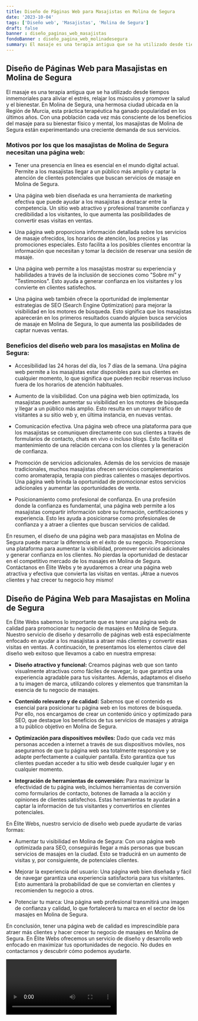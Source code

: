 ```yaml
---
title: Diseño de Páginas Web para Masajistas en Molina de Segura
date: '2023-10-04'
tags: ['Diseño web', 'Masajistas', 'Molina de Segura']
draft: false
banner : diseño_paginas_web_masajistas
fondoBanner : diseño_pagina_web_molinadesegura
summary: El masaje es una terapia antigua que se ha utilizado desde tiempos inmemoriales para aliviar el estrés, relajar los músculos y promover la salud y el bienestar. En Molina de Segura, una hermosa ciudad ubicada en la Región de Murcia, esta práctica terapéutica ha ganado popularidad en los últimos años. Con una población cada vez más consciente de los beneficios del masaje para su bienestar físico y mental, los masajistas de Molina de Segura están experimentando una creciente demanda de sus servicios.
---
```


## Diseño de Páginas Web para Masajistas en Molina de Segura

El masaje es una terapia antigua que se ha utilizado desde tiempos inmemoriales para aliviar el estrés, relajar los músculos y promover la salud y el bienestar. En Molina de Segura, una hermosa ciudad ubicada en la Región de Murcia, esta práctica terapéutica ha ganado popularidad en los últimos años. Con una población cada vez más consciente de los beneficios del masaje para su bienestar físico y mental, los masajistas de Molina de Segura están experimentando una creciente demanda de sus servicios.

### Motivos por los que los masajistas de Molina de Segura necesitan una página web:

- Tener una presencia en línea es esencial en el mundo digital actual. Permite a los masajistas llegar a un público más amplio y captar la atención de clientes potenciales que buscan servicios de masaje en Molina de Segura.

- Una página web bien diseñada es una herramienta de marketing efectiva que puede ayudar a los masajistas a destacar entre la competencia. Un sitio web atractivo y profesional transmite confianza y credibilidad a los visitantes, lo que aumenta las posibilidades de convertir esas visitas en ventas.

- Una página web proporciona información detallada sobre los servicios de masaje ofrecidos, los horarios de atención, los precios y las promociones especiales. Esto facilita a los posibles clientes encontrar la información que necesitan y tomar la decisión de reservar una sesión de masaje.

- Una página web permite a los masajistas mostrar su experiencia y habilidades a través de la inclusión de secciones como "Sobre mí" y "Testimonios". Esto ayuda a generar confianza en los visitantes y los convierte en clientes satisfechos.

- Una página web también ofrece la oportunidad de implementar estrategias de SEO (Search Engine Optimization) para mejorar la visibilidad en los motores de búsqueda. Esto significa que los masajistas aparecerán en los primeros resultados cuando alguien busca servicios de masaje en Molina de Segura, lo que aumenta las posibilidades de captar nuevas ventas.

### Beneficios del diseño web para los masajistas en Molina de Segura:

- Accesibilidad las 24 horas del día, los 7 días de la semana. Una página web permite a los masajistas estar disponibles para sus clientes en cualquier momento, lo que significa que pueden recibir reservas incluso fuera de los horarios de atención habituales.

- Aumento de la visibilidad. Con una página web bien optimizada, los masajistas pueden aumentar su visibilidad en los motores de búsqueda y llegar a un público más amplio. Esto resulta en un mayor tráfico de visitantes a su sitio web y, en última instancia, en nuevas ventas.

- Comunicación efectiva. Una página web ofrece una plataforma para que los masajistas se comuniquen directamente con sus clientes a través de formularios de contacto, chats en vivo o incluso blogs. Esto facilita el mantenimiento de una relación cercana con los clientes y la generación de confianza.

- Promoción de servicios adicionales. Además de los servicios de masaje tradicionales, muchos masajistas ofrecen servicios complementarios como aromaterapia, terapia con piedras calientes o masajes deportivos. Una página web brinda la oportunidad de promocionar estos servicios adicionales y aumentar las oportunidades de venta.

- Posicionamiento como profesional de confianza. En una profesión donde la confianza es fundamental, una página web permite a los masajistas compartir información sobre su formación, certificaciones y experiencia. Esto les ayuda a posicionarse como profesionales de confianza y a atraer a clientes que buscan servicios de calidad.

En resumen, el diseño de una página web para masajistas en Molina de Segura puede marcar la diferencia en el éxito de su negocio. Proporciona una plataforma para aumentar la visibilidad, promover servicios adicionales y generar confianza en los clientes. No pierdas la oportunidad de destacar en el competitivo mercado de los masajes en Molina de Segura. Contáctanos en Élite Webs y te ayudaremos a crear una página web atractiva y efectiva que convierta las visitas en ventas. ¡Atrae a nuevos clientes y haz crecer tu negocio hoy mismo!

<GifSeo />

<Cta />

## Diseño de Página Web para Masajistas en Molina de Segura

En Élite Webs sabemos lo importante que es tener una página web de calidad para promocionar tu negocio de masajes en Molina de Segura. Nuestro servicio de diseño y desarrollo de páginas web está especialmente enfocado en ayudar a los masajistas a atraer más clientes y convertir esas visitas en ventas. A continuación, te presentamos los elementos clave del diseño web exitoso que llevamos a cabo en nuestra empresa:

- **Diseño atractivo y funcional:** Creamos páginas web que son tanto visualmente atractivas como fáciles de navegar, lo que garantiza una experiencia agradable para tus visitantes. Además, adaptamos el diseño a tu imagen de marca, utilizando colores y elementos que transmitan la esencia de tu negocio de masajes.

- **Contenido relevante y de calidad:** Sabemos que el contenido es esencial para posicionar tu página web en los motores de búsqueda. Por ello, nos encargamos de crear un contenido único y optimizado para SEO, que destaque los beneficios de tus servicios de masajes y atraiga a tu público objetivo en Molina de Segura.

- **Optimización para dispositivos móviles:** Dado que cada vez más personas acceden a internet a través de sus dispositivos móviles, nos aseguramos de que tu página web sea totalmente responsive y se adapte perfectamente a cualquier pantalla. Esto garantiza que tus clientes puedan acceder a tu sitio web desde cualquier lugar y en cualquier momento.

- **Integración de herramientas de conversión:** Para maximizar la efectividad de tu página web, incluimos herramientas de conversión como formularios de contacto, botones de llamada a la acción y opiniones de clientes satisfechos. Estas herramientas te ayudarán a captar la información de tus visitantes y convertirlos en clientes potenciales.

En Élite Webs, nuestro servicio de diseño web puede ayudarte de varias formas:

- Aumentar tu visibilidad en Molina de Segura: Con una página web optimizada para SEO, conseguirás llegar a más personas que buscan servicios de masajes en la ciudad. Esto se traducirá en un aumento de visitas y, por consiguiente, de potenciales clientes.

- Mejorar la experiencia del usuario: Una página web bien diseñada y fácil de navegar garantiza una experiencia satisfactoria para tus visitantes. Esto aumentará la probabilidad de que se conviertan en clientes y recomienden tu negocio a otros.

- Potenciar tu marca: Una página web profesional transmitirá una imagen de confianza y calidad, lo que fortalecerá tu marca en el sector de los masajes en Molina de Segura.

En conclusión, tener una página web de calidad es imprescindible para atraer más clientes y hacer crecer tu negocio de masajes en Molina de Segura. En Élite Webs ofrecemos un servicio de diseño y desarrollo web enfocado en maximizar tus oportunidades de negocio. No dudes en contactarnos y descubrir cómo podemos ayudarte.

<Video />

<CtaBot job='Masajistas' city='Molina de Segura'/>

<Gmaps query='Molina de Segura+españa+maps' />